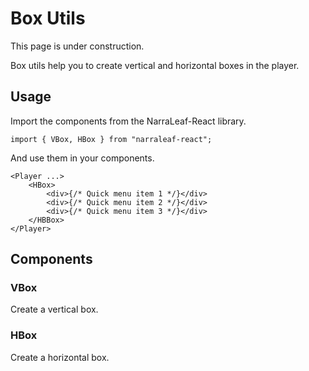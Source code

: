 
# Box Utils

<Callout type="warning" emoji="⚠️">
    This page is under construction.
</Callout>

Box utils help you to create vertical and horizontal boxes in the player.

## Usage

Import the components from the NarraLeaf-React library.

```tsx
import { VBox, HBox } from "narraleaf-react";
```

And use them in your components.

```tsx
<Player ...>
    <HBox>
        <div>{/* Quick menu item 1 */}</div>
        <div>{/* Quick menu item 2 */}</div>
        <div>{/* Quick menu item 3 */}</div>
    </HBBox>
</Player>
```

## Components

### VBox

Create a vertical box.

### HBox

Create a horizontal box.
